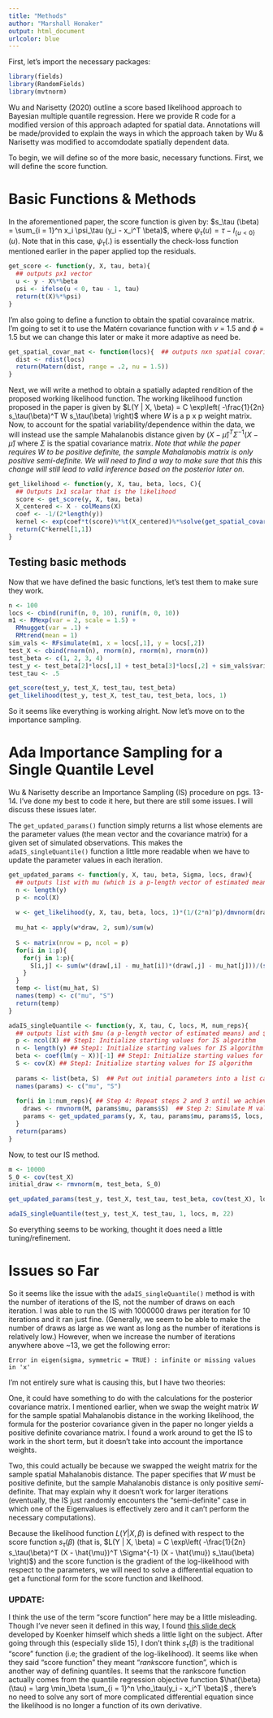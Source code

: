 ```yaml
---
title: "Methods"
author: "Marshall Honaker"
output: html_document
urlcolor: blue
---
```

First, let's import the necessary packages:
```r
library(fields)
library(RandomFields)
library(mvtnorm)
```


Wu and Narisetty (2020) outline a score based likelihood approach to Bayesian multiple quantile regression. Here we provide R code for a modified version of this approach adapted for spatial data. Annotations will be made/provided to explain the ways in which the approach taken by Wu & Narisetty was modified to accomdodate spatially dependent data. 

To begin, we will define so of the more basic, necessary functions. First, we will define the score function. 

# Basic Functions & Methods
In the aforementioned paper, the score function is given by: $s_\tau (\beta) = \sum_{i = 1}^n x_i \psi_\tau (y_i - x_i^T \beta)$, where $\psi_\tau(u) = \tau - I_{\{ u < 0 \}}(u)$. Note that in this case, $\psi_\tau(.)$ is essentially the check-loss function mentioned earlier in the paper applied top the residuals. 
```r
get_score <- function(y, X, tau, beta){  
  ## outputs px1 vector
  u <- y - X%*%beta
  psi <- ifelse(u < 0, tau - 1, tau)
  return(t(X)%*%psi)
}
```

I'm also going to define a function to obtain the spatial covaraince matrix. I'm going to set it to use the Matérn covariance function with $\nu$ = 1.5 and $\phi$ = 1.5 but we can change this later or make it more adaptive as need be.
```r
get_spatial_covar_mat <- function(locs){  ## outputs nxn spatial covariance matrix
  dist <- rdist(locs)
  return(Matern(dist, range = .2, nu = 1.5))
}
```

Next, we will write a method to obtain a spatially adapted rendition of the proposed working likelihood function. The working likelihood function proposed in the paper is given by $L(Y | X, \beta) = C \exp\left( -\frac{1}{2n} s_\tau(\beta)^T W s_\tau(\beta) \right)$ where $W$ is a p x p weight matrix. Now, to account for the spatial variability/dependence within the data, we will instead use the sample Mahalanobis distance given by $(X - \hat{\mu})^T \Sigma^{-1} (X - \hat{\mu})$ where $\Sigma$ is the spatial covariance matrix. *Note that while the paper requires $W$ to be positive definite, the sample Mahalanobis matrix is only positive semi-definite. We will need to find a way to make sure that this this change will still lead to valid inference based on the posterior later on.*
```r
get_likelihood <- function(y, X, tau, beta, locs, C){ 
  ## Outputs 1x1 scalar that is the likelihood
  score <- get_score(y, X, tau, beta)
  X_centered <- X - colMeans(X)
  coef <- -1/(2*length(y))
  kernel <- exp(coef*t(score)%*%t(X_centered)%*%solve(get_spatial_covar_mat(locs))%*%X_centered%*%score)
  return(C*kernel[1,1])
}
```

## Testing basic methods
Now that we have defined the basic functions, let's test them to make sure they work.
```r
n <- 100
locs <- cbind(runif(n, 0, 10), runif(n, 0, 10))
m1 <- RMexp(var = 2, scale = 1.5) + 
  RMnugget(var = .1) + 
  RMtrend(mean = 1)
sim_vals <- RFsimulate(m1, x = locs[,1], y = locs[,2])
test_X <- cbind(rnorm(n), rnorm(n), rnorm(n), rnorm(n))
test_beta <- c(1, 2, 3, 4)
test_y <- test_beta[2]*locs[,1] + test_beta[3]*locs[,2] + sim_vals$variable1
test_tau <- .5

get_score(test_y, test_X, test_tau, test_beta)
get_likelihood(test_y, test_X, test_tau, test_beta, locs, 1)
```

So it seems like everything is working alright. Now let's move on to the importance sampling. 

# Ada Importance Sampling for a Single Quantile Level
Wu & Narisetty describe an Importance Sampling (IS) procedure on pgs. 13-14. I've done my best to code it here, but there are still some issues. I will discuss these issues later. 

The `get_updated_params()` function simply returns a list whose elements are the parameter values (the mean vector and the covariance matrix) for a given set of simulated observations. This makes the `adaIS_singleQuantile()` function a little more readable when we have to update the parameter values in each iteration.
```r
get_updated_params <- function(y, X, tau, beta, Sigma, locs, draw){  
  ## outputs list with mu (which is a p-length vector of estimated means) and S (which is the estimated pxp covariance matrix of the features) based on the given draw of values. This function performs step 3 in the paper
  n <- length(y)
  p <- ncol(X)
  
  w <- get_likelihood(y, X, tau, beta, locs, 1)*(1/(2*n)^p)/dmvnorm(draw, beta, Sigma)
  
  mu_hat <- apply(w*draw, 2, sum)/sum(w)
  
  S <- matrix(nrow = p, ncol = p)
  for(i in 1:p){
    for(j in 1:p){
      S[i,j] <- sum(w*(draw[,i] - mu_hat[i])*(draw[,j] - mu_hat[j]))/(sum(w)*(n - 1))
    }
  }
  temp <- list(mu_hat, S)
  names(temp) <- c("mu", "S")
  return(temp)
}

adaIS_singleQuantile <- function(y, X, tau, C, locs, M, num_reps){ 
  ## outputs list with $mu (a p-length vector of estimated means) and $S (the estimated pxp covariance matrix of the features) for the posterior distribution of our betas based on the IS algorithm. This method runs the entire adaIS algorithm for a single quantile outlined in the paper
  p <- ncol(X) ## Step1: Initialize starting values for IS algorithm
  n <- length(y) ## Step1: Initialize starting values for IS algorithm
  beta <- coef(lm(y ~ X))[-1] ## Step1: Initialize starting values for IS algorithm
  S <- cov(X) ## Step1: Initialize starting values for IS algorithm
  
  params <- list(beta, S)  ## Put out initial parameters into a list called params so we can update it in the loop and use the same name convention
  names(params) <- c("mu", "S")
  
  for(i in 1:num_reps){ ## Step 4: Repeat steps 2 and 3 until we achieve the desired effective sample size (the effective sample size has not been coded yet, but I will write that up next)
    draws <- rmvnorm(M, params$mu, params$S)  ## Step 2: Simulate M values from the proposal distribution
    params <- get_updated_params(y, X, tau, params$mu, params$S, locs, draws) ## Step 3: Update the parameter values using the simulated values from Step 2 and the importance weights 
  }
  return(params)
}
```

Now, to test our IS method.
```r
m <- 10000
S_0 <- cov(test_X)
initial_draw <- rmvnorm(m, test_beta, S_0)

get_updated_params(test_y, test_X, test_tau, test_beta, cov(test_X), locs, initial_draw)

adaIS_singleQuantile(test_y, test_X, test_tau, 1, locs, m, 22)
```

So everything seems to be working, thought it does need a little tuning/refinement. 

# Issues so Far

So it seems like the issue with the `adaIS_singleQuantile()` method is with the number of iterations of the IS, not the number of draws on each iteration. I was able to run the IS with 1000000 draws per iteration for 10 iterations and it ran just fine. (Generally, we seem to be able to make the number of draws as large as we want as long as the number of iterations is relatively low.) However, when we increase the number of iterations anywhere above ~13, we get the following error:

`Error in eigen(sigma, symmetric = TRUE) : infinite or missing values in 'x'`

I'm not entirely sure what is causing this, but I have two theories: 

One, it could have something to do with the calculations for the posterior covariance matrix. I mentioned earlier, when we swap the weight matrix $W$ for the sample spatial Mahalanobis distance in the working likelihood, the formula for the posterior covariance given in the paper no longer yields a positive definite covariance matrix. I found a work around to get the IS to work in the short term, but it doesn't take into account the importance weights. 

Two, this could actually be because we swapped the weight matrix for the sample spatial Mahalanobis distance. The paper specifies that $W$ must be positive definite, but the sample Mahalanobis distance is only positive *semi*-definite. That may explain why it doesn't work for larger iterations (eventually, the IS just randomly encounters the "semi-definite" case in which one of the Eigenvalues is effectively zero and it can't perform the necessary computations).

Because the likelihood function $L(Y | X, \beta)$ is defined with respect to the score function $s_\tau(\beta)$ (that is, $L(Y | X, \beta) = C \exp\left( -\frac{1}{2n} s_\tau(\beta)^T (X - \hat{\mu})^T \Sigma^{-1} (X - \hat{\mu}) s_\tau(\beta) \right)$) and the score function is the gradient of the log-likelihood with respect to the parameters, we will need to solve a differential equation to get a functional form for the score function and likelihood.

### UPDATE:
I think the use of the term "score function" here may be a little misleading. Though I've never seen it defined in this way, I found [this slide deck](http://www.econ.uiuc.edu/~roger/NAKE/wk2.pdf) developed by Koenker himself which sheds a little light on the subject. After going through this (especially slide 15), I don't think $s_\tau(\beta)$ is the traditional "score" function (i.e; the gradient of the log-likelihood). It seems like when they said "score function" they meant "*rank*score function", which is another way of defining quantiles. It seems that the rankscore function actually comes from the quantile regression objective function $\hat{\beta}(\tau) = \arg \min_\beta \sum_{i = 1}^n \rho_\tau(y_i - x_i^T \beta)$  , there's no need to solve any sort of more complicated differential equation since the likelihood is no longer a function of its own derivative. 


